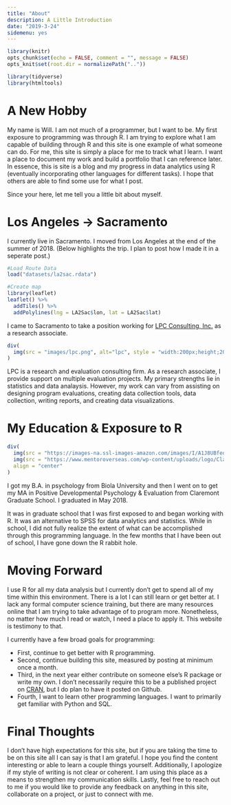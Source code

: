 ```yaml
---
title: "About"
description: A Little Introduction
date: "2019-3-24"
sidemenu: yes
---
```


```r
library(knitr)
opts_chunk$set(echo = FALSE, comment = "", message = FALSE)
opts_knit$set(root.dir = normalizePath(".."))
```

```r
library(tidyverse)
library(htmltools)
```

# A New Hobby
My name is Will.  I am not much of a programmer, but I want to be. My first exposure to programming was through R. I am trying to explore what I am capable of building through R and this site is one example of what someone can do. For me, this site is simply a place for me to track what I learn. I want a place to document my work and build a portfolio that I can reference later. 
In essence, this is site is a blog and my progress in data analytics using R (eventually incorporating other languages for different tasks). I hope that others are able to find some use for what I post. 

Since your here, let me tell you a little bit about myself. 

# Los Angeles &#8594; Sacramento

I currently live in Sacramento. I moved from Los Angeles at the end of the summer of 2018. (Below highlights the trip. I plan to post how I made it in a seperate post.)

```r
#Load Route Data
load("datasets/la2sac.rdata")

#Create map
library(leaflet)
leaflet() %>% 
  addTiles() %>% 
  addPolylines(lng = LA2Sac$lon, lat = LA2Sac$lat)
```

I came to Sacramento to take a position working for [LPC Consulting, Inc.](https://lpc-associates.com/) as a research associate.

```r
div(
  img(src = "images/lpc.png", alt="lpc", style = "width:200px;height;200px;"),  align = "center"
)
```

LPC is a research and evaluation consulting firm. As a research associate, I provide support on multiple evaluation projects. My primary strengths lie in statistics and data analaysis. However, my work can vary from assisting on designing program evaluations, creating data collection tools, data collection, writing reports, and creating data visualizations. 

# My Education & Exposure to R
```r
div(
  img(src = "https://images-na.ssl-images-amazon.com/images/I/A1J8UBfeojL.png", alt="Biola", style = "width:200px;height;200px;"),
  img(src = "https://www.mentoroverseas.com/wp-content/uploads/logo/Claremont-Graduate-University-min_5805f1e33b663.jpg", alt="CGU", style = "width:200px;height;200px;"),
  align = "center"
)
```

I got my B.A. in psychology from Biola University and then I went on to get my MA in Positive Developmental Psychology & Evaluation from Claremont Graduate School. I graduated in May 2018. 

It was in graduate school that I was first exposed to and began working with R. It was an alternative to SPSS for data analytics and statistics. While in school, I did not fully realize the extent of what can be accomplished through this programming language. In the few months that I have been out of school, I have gone down the R rabbit hole. 

# Moving Forward
I use R for all my data analysis but I currently don't get to spend all of my time within this environment. There is a lot I can still learn or get better at. I lack any formal computer science training, but there are many resources online that I am trying to take advantage of to program more. Nonetheless, no matter how much I read or watch, I need a place to apply it. This website is testimony to that. 

I currently have a few broad goals for programming:

* First, continue to get better with R programming.
* Second, continue building this site, measured by posting at minimum once a month. 
* Third, in the next year either contribute on someone else's R package or write my own. I don't necessarily require this to be a published project on [CRAN](https://cran.r-project.org/), but I do plan to have it posted on Github. 
* Fourth, I want to learn other programming languages. I want to primarily get familiar with Python and SQL. 

# Final Thoughts
I don't have high expectations for this site, but if you are taking the time to be on this site all I can say is that I am grateful. I hope you find the content interesting or able to learn a couple things yourself. Additionally, I apologize if my style of writing is not clear or coherent. I am using this place as a means to strengthen my communication skills. Lastly, feel free to reach out to me if you would like to provide any feedback on anything in this site, collaborate on a project, or just to connect with me. 
